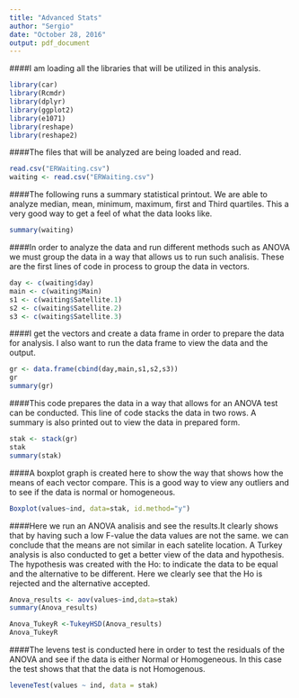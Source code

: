 ```yaml
---
title: "Advanced Stats"
author: "Sergio"
date: "October 28, 2016"
output: pdf_document
---
```

####I am loading all the libraries that will be utilized
in this analysis.
```r
library(car)
library(Rcmdr)
library(dplyr)
library(ggplot2)
library(e1071)
library(reshape)
library(reshape2)
```


####The files that will be analyzed are being loaded and read.


```r
read.csv("ERWaiting.csv")
waiting <- read.csv("ERWaiting.csv")
```

####The following runs a summary statistical printout. We are able to analyze median, mean, minimum, maximum, first and Third quartiles. This a very good way to get a feel of what the data looks like.

```r
summary(waiting)
```


####In order to analyze the data and run different methods such as ANOVA we must group the data in a way that allows us to run such analisis. These are the first lines of code in process to group the data in vectors.

```r
day <- c(waiting$day)
main <- c(waiting$Main)
s1 <- c(waiting$Satellite.1)
s2 <- c(waiting$Satellite.2)
s3 <- c(waiting$Satellite.3)
```

####I get the vectors and create a data frame in order to prepare the data for analysis. I also want to run the data frame to view the data and the output.

```r
gr <- data.frame(cbind(day,main,s1,s2,s3))
gr
summary(gr)
```

####This code prepares the data in a way that allows for an ANOVA test can be conducted. This line of code stacks the data in two rows. A summary is also printed out to view the data in prepared form.
```r
stak <- stack(gr)
stak
summary(stak)
```

####A boxplot graph is created here to show the way that shows how the means of each vector compare. This is a good way to view any outliers and to see if the data is normal or homogeneous.

```r
Boxplot(values~ind, data=stak, id.method="y")
```

####Here we run an ANOVA analisis and see the results.It clearly shows that by having such a low F-value the data values are not the same. we can conclude that the means are not similar in each satelite location. A Turkey analysis is also conducted to get a better view of the data and hypothesis. The hypothesis was created with the Ho: to indicate the data to be equal and the alternative to be different. Here we clearly see that the Ho is rejected and the alternative accepted.

```r
Anova_results <- aov(values~ind,data=stak)
summary(Anova_results)

Anova_TukeyR <-TukeyHSD(Anova_results)
Anova_TukeyR
```

####The levens test is conducted here in order to test the residuals of the ANOVA and see if the data is either Normal or Homogeneous. In this case the test shows that that the data is not Homogenous.

```r
leveneTest(values ~ ind, data = stak)
```

